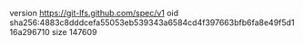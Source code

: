 version https://git-lfs.github.com/spec/v1
oid sha256:4883c8dddcefa55053eb539343a6584cd4f397663bfb6fa8e49f5d116a296710
size 147609
